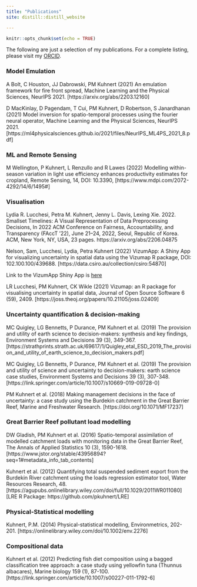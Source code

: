 ```yaml
---
title: "Publications"
site: distill::distill_website

---
```


```r
knitr::opts_chunk$set(echo = TRUE)
```

The following are just a selection of my publications.  For a complete listing, please visit my [ORCID](https://orcid.org/0000-0001-9070-0091).

### Model Emulation

A Bolt, C Houston, JJ Dabrowski, PM Kuhnert (2021) An emulation framework for fire front spread, Machine Learning and the Physical Sciences, NeurIPS 2021. [https://arxiv.org/abs/2203.12160]

D MacKinlay, D Pagendam, T Cui, PM Kuhnert, D Robertson, S Janardhanan (2021) Model inversion for spatio-temporal processes using the fourier neural operator, Machine Learning and the Physical Sciences, NeurIPS 2021.[https://ml4physicalsciences.github.io/2021/files/NeurIPS_ML4PS_2021_8.pdf]

### ML and Remote Sensing

M Wellington, P Kuhnert, L Renzullo and R Lawes (2022) Modelling within-season variation in light use efficiency enhances productivity estimates for cropland, Remote Sensing, 14, DOI: 10.3390, [https://www.mdpi.com/2072-4292/14/6/1495#]


### Visualisation

Lydia R. Lucchesi, Petra M. Kuhnert, Jenny L. Davis, Lexing Xie. 2022. Smallset Timelines: A Visual Representation of Data Preprocessing Decisions, In 2022 ACM Conference on Fairness, Accountability, and Transparency (FAccT ’22), June 21–24, 2022, Seoul, Republic of Korea. ACM, New York, NY, USA, 23 pages. 
 https://arxiv.org/abs/2206.04875


Nelson, Sam, Lucchesi, Lydia, Petra Kuhnert (2022) VizumApp: A Shiny App for visualizing uncertainty in spatial data using the Vizumap R package, DOI: 102.100.100/439688.
[https://data.csiro.au/collection/csiro:54870]

Link to the VizumApp Shiny App is [here](https://shiny.csiro.au/VizumApp/)

LR Lucchesi, PM Kuhnert, CK Wikle (2021) Vizumap: an R package for visualising uncertainty in spatial data, Journal of Open Source Software 6 (59), 2409.
[https://joss.theoj.org/papers/10.21105/joss.02409]




### Uncertainty quantification \& decision-making

MC Quigley, LG Bennetts, P Durance, PM Kuhnert et al. (2019) The provision and utility of earth science to decision-makers: synthesis and key findings, Environment Systems and Decisions 39 (3), 349-367.
[https://strathprints.strath.ac.uk/69617/1/Quigley_etal_ESD_2019_The_provision_and_utility_of_earth_science_to_decision_makers.pdf]

MC Quigley, LG Bennetts, P Durance, PM Kuhnert et al. (2019) The provision and utility of science and uncertainty to decision-makers: earth science case studies, Environment Systems and Decisions 39 (3), 307-348.
[https://link.springer.com/article/10.1007/s10669-019-09728-0]

PM Kuhnert et al. (2018) Making management decisions in the face of uncertainty: a case study using the Burdekin catchment in the Great Barrier Reef, Marine and Freshwater Research.
[https://doi.org/10.1071/MF17237]

### Great Barrier Reef pollutant load modelling

DW Gladish, PM Kuhnert et al. (2016) Spatio-temporal assimilation of modelled catchment loads with monitoring data in the Great Barrier Reef, The Annals of Applied Statistics 10 (3), 1590-1618.
[https://www.jstor.org/stable/43956894?seq=1#metadata_info_tab_contents]

Kuhnert et al. (2012) Quantifying total suspended sediment export from the Burdekin River catchment using the loads regression estimator tool, Water Resources Research, 48.
[https://agupubs.onlinelibrary.wiley.com/doi/full/10.1029/2011WR011080]
[LRE R Package: https://github.com/pkuhnert/LRE]

### Physical-Statistical modelling

Kuhnert, P.M. (2014) Physical-statistical modelling, Environmetrics, 202-201.
[https://onlinelibrary.wiley.com/doi/10.1002/env.2276]

### Compositional data

Kuhnert et al. (2012) Predicting fish diet composition using a bagged classification tree approach: a case study using yellowfin tuna (Thunnus albacares), Marine biology 159 (1), 87-100.
[https://link.springer.com/article/10.1007/s00227-011-1792-6]